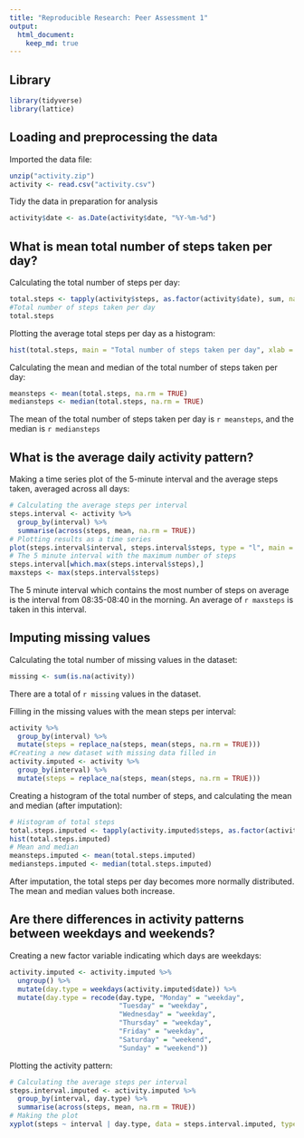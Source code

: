 ```yaml
---
title: "Reproducible Research: Peer Assessment 1"
output: 
  html_document:
    keep_md: true
---
```



## Library

```r
library(tidyverse)
library(lattice)
```


## Loading and preprocessing the data

Imported the data file:

```r
unzip("activity.zip")
activity <- read.csv("activity.csv")
```

Tidy the data in preparation for analysis

```r
activity$date <- as.Date(activity$date, "%Y-%m-%d")
```


## What is mean total number of steps taken per day?

Calculating the total number of steps per day:

```r
total.steps <- tapply(activity$steps, as.factor(activity$date), sum, na.rm = TRUE)
#Total number of steps taken per day
total.steps
```

Plotting the average total steps per day as a histogram:

```r
hist(total.steps, main = "Total number of steps taken per day", xlab = "Total steps")
```

Calculating the mean and median of the total number of steps taken per day:

```r
meansteps <- mean(total.steps, na.rm = TRUE)
mediansteps <- median(total.steps, na.rm = TRUE)
```

The mean of the total number of steps taken per day is `r meansteps`, and the median is `r mediansteps` 

## What is the average daily activity pattern?

Making a time series plot of the 5-minute interval and the average steps taken, averaged across all days:

```r
# Calculating the average steps per interval
steps.interval <- activity %>%
  group_by(interval) %>%
  summarise(across(steps, mean, na.rm = TRUE))
# Plotting results as a time series
plot(steps.interval$interval, steps.interval$steps, type = "l", main = "Time series plot of steps per interval", xlab = "Interval", ylab = "Steps")
# The 5 minute interval with the maximum number of steps
steps.interval[which.max(steps.interval$steps),]
maxsteps <- max(steps.interval$steps)
```

The 5 minute interval which contains the most number of steps on average is the interval from 08:35-08:40 in the morning. An average of `r maxsteps` is taken in this interval.  

## Imputing missing values 

Calculating the total number of missing values in the dataset:

```r
missing <- sum(is.na(activity))
```

There are a total of `r missing` values in the dataset.

Filling in the missing values with the mean steps per interval:

```r
activity %>%
  group_by(interval) %>%
  mutate(steps = replace_na(steps, mean(steps, na.rm = TRUE)))
#Creating a new dataset with missing data filled in
activity.imputed <- activity %>%
  group_by(interval) %>%
  mutate(steps = replace_na(steps, mean(steps, na.rm = TRUE)))
```

Creating a histogram of the total number of steps, and calculating the mean and median (after imputation):

```r
# Histogram of total steps
total.steps.imputed <- tapply(activity.imputed$steps, as.factor(activity.imputed$date), sum)
hist(total.steps.imputed)
# Mean and median
meansteps.imputed <- mean(total.steps.imputed)
mediansteps.imputed <- median(total.steps.imputed)
```

After imputation, the total steps per day becomes more normally distributed. The mean and median values both increase.

## Are there differences in activity patterns between weekdays and weekends?

Creating a new factor variable indicating which days are weekdays:

```r
activity.imputed <- activity.imputed %>%
  ungroup() %>%
  mutate(day.type = weekdays(activity.imputed$date)) %>%
  mutate(day.type = recode(day.type, "Monday" = "weekday",
                           "Tuesday" = "weekday",
                           "Wednesday" = "weekday",
                           "Thursday" = "weekday",
                           "Friday" = "weekday",
                           "Saturday" = "weekend",
                           "Sunday" = "weekend"))
```

Plotting the activity pattern:

```r
# Calculating the average steps per interval
steps.interval.imputed <- activity.imputed %>%
  group_by(interval, day.type) %>%
  summarise(across(steps, mean, na.rm = TRUE))
# Making the plot
xyplot(steps ~ interval | day.type, data = steps.interval.imputed, type = "l", layout = c(1, 2))
```
